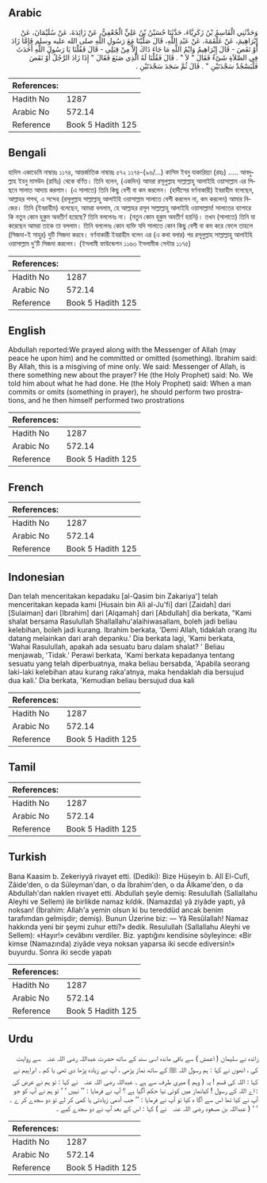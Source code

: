 ## Arabic


<div dir="rtl" lang="ar" style={{fontSize:'larger',backgroundColor:'#f8f9fa',padding:20}}>
وَحَدَّثَنِي الْقَاسِمُ بْنُ زَكَرِيَّاءَ، حَدَّثَنَا حُسَيْنُ بْنُ عَلِيٍّ الْجُعْفِيُّ، عَنْ زَائِدَةَ، عَنْ سُلَيْمَانَ، عَنْ إِبْرَاهِيمَ، عَنْ عَلْقَمَةَ، عَنْ عَبْدِ اللَّهِ، قَالَ صَلَّيْنَا مَعَ رَسُولِ اللَّهِ صلى الله عليه وسلم فَإِمَّا زَادَ أَوْ نَقَصَ - قَالَ إِبْرَاهِيمُ وَايْمُ اللَّهِ مَا جَاءَ ذَاكَ إِلاَّ مِنْ قِبَلِي - قَالَ فَقُلْنَا يَا رَسُولَ اللَّهِ أَحَدَثَ فِي الصَّلاَةِ شَىْءٌ فَقَالَ ‏"‏ لاَ ‏"‏ ‏.‏ قَالَ فَقُلْنَا لَهُ الَّذِي صَنَعَ فَقَالَ ‏"‏ إِذَا زَادَ الرَّجُلُ أَوْ نَقَصَ فَلْيَسْجُدْ سَجْدَتَيْنِ ‏"‏ ‏.‏ قَالَ ثُمَّ سَجَدَ سَجْدَتَيْنِ ‏.‏
</div>
<div style={{backgroundColor:'#f8f9fa',padding:20, marginBottom: 10}}><table> <thead> <tr> <th>References:</th> <th></th> </tr> </thead> <tbody><tr><td>Hadith No</td><td>1287</td></tr><tr><td>Arabic No</td><td>572.14</td></tr><tr><td>Reference</td><td>Book 5 Hadith 125</td></tr></tbody></table></div>

## Bengali


<div dir="ltr" lang="bn" style={{fontSize:'larger',backgroundColor:'#f8f9fa',padding:20}}>
হাদিস একাডেমি নাম্বারঃ ১১৭৪, আন্তর্জাতিক নাম্বারঃ ৫৭২ ১১৭৪-(৯৬/...) কাসিম ইবনু যাকারিয়্যা (রহঃ) ..... আবদুল্লাহ ইবনু মাসউদ (রাযিঃ) থেকে বর্ণিত। তিনি বলেন, (একদিন) আমরা রসূলুল্লাহ সাল্লাল্লাহু আলাইহি ওয়াসাল্লাম এর পিছনে সালাত আদায় করলাম। (এ সালাতে) তিনি কিছু বেশী বা কম করলেন। (হাদীসের বর্ণনাকারী) ইবরাহীম বলেছেন, আল্লাহর শপথ, এ সন্দেহ (রসূলুল্লাহ সাল্লাল্লাহু আলাইহি ওয়াসাল্লাম সালাতে বেশী করলেন না, কম করলেন) আমার নিজের। তিনি (ইবরাহীম) বলেছেন, আমরা বললাম, হে আল্লাহর রসূল সাল্লাল্লাহু আলাইহি ওয়াসাল্লাম! সালাতের ব্যাপারে কি নতুন কোন হুকুম অবতীর্ণ হয়েছে? তিনি বললেনঃ না। (নতুন কোন হুকুম অবতীর্ণ হয়নি)। তখন (সালাতে) তিনি যা করেছেন আমরা তাকে তা বললাম। তিনি বললেনঃ কোন ব্যক্তি যদি সালাতে কোন কিছু বেশী বা কম করে ফেলে তাহলে (সিজদা-ই সাহুর) দুটি সিজদা করবে। বর্ণনাকারী ইবরাহীম বলেন এর (এ কথা বলার) পর রসূলুল্লাহ সাল্লাল্লাহু আলাইহি ওয়াসাল্লাম দু'টি সিজদা করলেন। (ইসলামী ফাউন্ডেশন ১১৬৩ ইসলামীক সেন্টার ১১৭৫)
</div>
<div style={{backgroundColor:'#f8f9fa',padding:20, marginBottom: 10}}><table> <thead> <tr> <th>References:</th> <th></th> </tr> </thead> <tbody><tr><td>Hadith No</td><td>1287</td></tr><tr><td>Arabic No</td><td>572.14</td></tr><tr><td>Reference</td><td>Book 5 Hadith 125</td></tr></tbody></table></div>

## English


<div dir="ltr" lang="en" style={{fontSize:'larger',backgroundColor:'#f8f9fa',padding:20}}>
Abdullah reported:We prayed along with the Messenger of Allah (may peace he upon him) and he committed or omitted (something). Ibrahim said: By Allah, this is a misgiving of mine only. We said: Messenger of Allah, is there something new about the prayer? He (the Holy Prophet) said: No. We told him about what he had done. He (the Holy Prophet) said: When a man commits or omits (something in prayer), he should perform two prostrations, and he then himself performed two prostrations
</div>
<div style={{backgroundColor:'#f8f9fa',padding:20, marginBottom: 10}}><table> <thead> <tr> <th>References:</th> <th></th> </tr> </thead> <tbody><tr><td>Hadith No</td><td>1287</td></tr><tr><td>Arabic No</td><td>572.14</td></tr><tr><td>Reference</td><td>Book 5 Hadith 125</td></tr></tbody></table></div>

## French


<div dir="ltr" lang="fr" style={{fontSize:'larger',backgroundColor:'#f8f9fa',padding:20}}>

</div>
<div style={{backgroundColor:'#f8f9fa',padding:20, marginBottom: 10}}><table> <thead> <tr> <th>References:</th> <th></th> </tr> </thead> <tbody><tr><td>Hadith No</td><td>1287</td></tr><tr><td>Arabic No</td><td>572.14</td></tr><tr><td>Reference</td><td>Book 5 Hadith 125</td></tr></tbody></table></div>

## Indonesian


<div dir="ltr" lang="id" style={{fontSize:'larger',backgroundColor:'#f8f9fa',padding:20}}>
Dan telah menceritakan kepadaku [al-Qasim bin Zakariya'] telah menceritakan kepada kami [Husain bin Ali al-Ju'fi] dari [Zaidah] dari [Sulaiman] dari [Ibrahim] dari [Alqamah] dari [Abdullah] dia berkata, "Kami shalat bersama Rasulullah Shallallahu'alaihiwasallam, boleh jadi beliau kelebihan, boleh jadi kurang. Ibrahim berkata, 'Demi Allah, tidaklah orang itu datang melainkan dari arah depanku.' Dia berkata lagi, 'Kami berkata, 'Wahai Rasulullah, apakah ada sesuatu baru dalam shalat? ' Beliau menjawab, 'Tidak.' Perawi berkata, 'Kami berkata kepadanya tentang sesuatu yang telah diperbuatnya, maka beliau bersabda, 'Apabila seorang laki-laki kelebihan atau kurang raka'atnya, maka hendaklah dia bersujud dua kali.' Dia berkata, 'Kemudian beliau bersujud dua kali
</div>
<div style={{backgroundColor:'#f8f9fa',padding:20, marginBottom: 10}}><table> <thead> <tr> <th>References:</th> <th></th> </tr> </thead> <tbody><tr><td>Hadith No</td><td>1287</td></tr><tr><td>Arabic No</td><td>572.14</td></tr><tr><td>Reference</td><td>Book 5 Hadith 125</td></tr></tbody></table></div>

## Tamil


<div dir="ltr" lang="ta" style={{fontSize:'larger',backgroundColor:'#f8f9fa',padding:20}}>

</div>
<div style={{backgroundColor:'#f8f9fa',padding:20, marginBottom: 10}}><table> <thead> <tr> <th>References:</th> <th></th> </tr> </thead> <tbody><tr><td>Hadith No</td><td>1287</td></tr><tr><td>Arabic No</td><td>572.14</td></tr><tr><td>Reference</td><td>Book 5 Hadith 125</td></tr></tbody></table></div>

## Turkish


<div dir="ltr" lang="tr" style={{fontSize:'larger',backgroundColor:'#f8f9fa',padding:20}}>
Bana Kaasim b. Zekeriyyâ rivayet etti. (Dediki): Bize Hüseyin b. Alî El-Cufî, Zâide'den, o da Süleyman'dan, o da İbrahim'den, o da Âlkame'den, o da Abdullah'dan naklen rivayet etti. Abdullah şeyle demiş: Resulullah (Sallallahu Aleyhi ve Sellem) ile birlikde namaz kıldık. (Namazda) yâ ziyâde yaptı, yâ noksan! (İbrahim: Allah'a yemin olsun ki bu tereddüd ancak benim tarafımdan gelmişdir; demiş). Bunun Üzerine biz: — Yâ Resûlallah! Namaz hakkında yeni bir şeymi zuhur etti?» dedik. Resulullah (Sallallahu Aleyhi ve Sellem): «Hayır!» cevâbını verdiler. Biz. yaptığını kendisine söyleyince: «Bir kimse (Namazında) ziyâde veya noksan yaparsa iki secde ediversin!» buyurdu. Sonra iki secde yapatı
</div>
<div style={{backgroundColor:'#f8f9fa',padding:20, marginBottom: 10}}><table> <thead> <tr> <th>References:</th> <th></th> </tr> </thead> <tbody><tr><td>Hadith No</td><td>1287</td></tr><tr><td>Arabic No</td><td>572.14</td></tr><tr><td>Reference</td><td>Book 5 Hadith 125</td></tr></tbody></table></div>

## Urdu


<div dir="rtl" lang="ur" style={{fontSize:'larger',backgroundColor:'#f8f9fa',padding:20}}>
زائدہ نے سلیمان ( اعمش ) سے باقی ماندہ اسی سند کے ساتھ حضرت عبداللہ ‌رضی ‌اللہ ‌عنہ ‌ ‌ سے روایت کی ، انھوں نے کہا : ہم رسول اللہ ﷺ کے ساتھ نماز پڑھی ، آپ نے زیادہ پڑھا دی تھی یا کم ۔ ابراہیم نے کہا : اللہ کی قسم ! یہ ( وہم ) میری طرف سے ہے ۔ عبداللہ ‌رضی ‌اللہ ‌عنہ ‌ ‌ نے کہا : تو ہم نے عرض کی : اے اللہ کے رسول ! کیانماز میں کوئی نیا حکم آگیا ہے ؟ آپ نے فرمایا : ’’ نہیں ‘ ‘ تو ہم نے آپ کو جو آپ نے کیا تھا اس سے آگا ہ کیا تو آپ نے فرمایا : ’’ جب آدمی زیادتی یا کمی کر لے تو دو سجدے کر ے ۔ ‘ ‘ ( عبداللہ بن مسعود ‌رضی ‌اللہ ‌عنہ ‌ ‌ نے ) کہا : اس کے بعد آپ نے دو سجدے کیے ۔
</div>
<div style={{backgroundColor:'#f8f9fa',padding:20, marginBottom: 10}}><table> <thead> <tr> <th>References:</th> <th></th> </tr> </thead> <tbody><tr><td>Hadith No</td><td>1287</td></tr><tr><td>Arabic No</td><td>572.14</td></tr><tr><td>Reference</td><td>Book 5 Hadith 125</td></tr></tbody></table></div>
